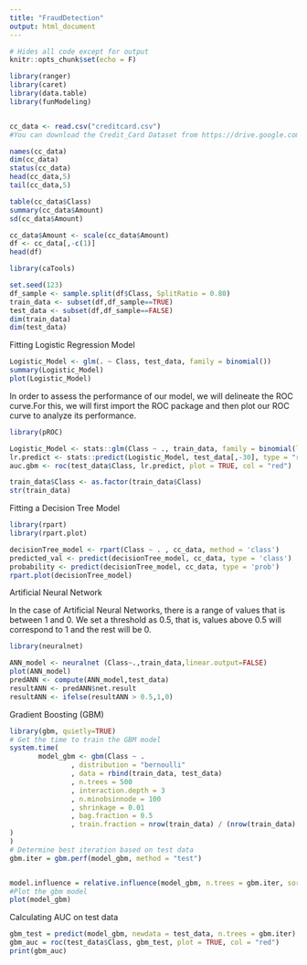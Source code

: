 ```yaml
---
title: "FraudDetection"
output: html_document
---
```


```r
# Hides all code except for output
knitr::opts_chunk$set(echo = F)
```

```r
library(ranger)
library(caret)
library(data.table)
library(funModeling)


cc_data <- read.csv("creditcard.csv")
#You can download the Credit_Card Dataset from https://drive.google.com/file/d/1CTAlmlREFRaEN3NoHHitewpqAtWS5cVQ/view
```

```r
names(cc_data)
dim(cc_data)
status(cc_data)
head(cc_data,5)
tail(cc_data,5)
```

```r
table(cc_data$Class)
summary(cc_data$Amount)
sd(cc_data$Amount)
```

```r
cc_data$Amount <- scale(cc_data$Amount)
df <- cc_data[,-c(1)]
head(df)
```

```r
library(caTools)

set.seed(123)
df_sample <- sample.split(df$Class, SplitRatio = 0.80)
train_data <- subset(df,df_sample==TRUE)
test_data <- subset(df,df_sample==FALSE)
dim(train_data)
dim(test_data)
```

Fitting Logistic Regression Model

```r
Logistic_Model <- glm(. ~ Class, test_data, family = binomial())
summary(Logistic_Model)
plot(Logistic_Model)
```

In order to assess the performance of our model, we will delineate the ROC curve.For this, we will first import the ROC package and then plot our ROC curve to analyze its performance.

```r
library(pROC)

Logistic_Model <- stats::glm(Class ~ ., train_data, family = binomial(link = "logit"))
lr.predict <- stats::predict(Logistic_Model, test_data[,-30], type = "response")
auc.gbm <- roc(test_data$Class, lr.predict, plot = TRUE, col = "red")

train_data$Class <- as.factor(train_data$Class) 
str(train_data)
```

Fitting a Decision Tree Model

```r
library(rpart)
library(rpart.plot)

decisionTree_model <- rpart(Class ~ . , cc_data, method = 'class')
predicted_val <- predict(decisionTree_model, cc_data, type = 'class')
probability <- predict(decisionTree_model, cc_data, type = 'prob')
rpart.plot(decisionTree_model)

```

Artificial Neural Network

In the case of Artificial Neural Networks, there is a range of values that is between 1 and 0. We set a threshold as 0.5, that is, values above 0.5 will correspond to 1 and the rest will be 0.

```r
library(neuralnet)

ANN_model <- neuralnet (Class~.,train_data,linear.output=FALSE)
plot(ANN_model)
predANN <- compute(ANN_model,test_data)
resultANN <- predANN$net.result
resultANN <- ifelse(resultANN > 0.5,1,0)

```

Gradient Boosting (GBM)

```r
library(gbm, quietly=TRUE)
# Get the time to train the GBM model
system.time(
       model_gbm <- gbm(Class ~ .
               , distribution = "bernoulli"
               , data = rbind(train_data, test_data)
               , n.trees = 500
               , interaction.depth = 3
               , n.minobsinnode = 100
               , shrinkage = 0.01
               , bag.fraction = 0.5
               , train.fraction = nrow(train_data) / (nrow(train_data) + nrow(test_data))
)
)
# Determine best iteration based on test data
gbm.iter = gbm.perf(model_gbm, method = "test")


model.influence = relative.influence(model_gbm, n.trees = gbm.iter, sort. = TRUE)
#Plot the gbm model
plot(model_gbm)
```

Calculating AUC on test data

```r
gbm_test = predict(model_gbm, newdata = test_data, n.trees = gbm.iter)
gbm_auc = roc(test_data$Class, gbm_test, plot = TRUE, col = "red")
print(gbm_auc)

```

